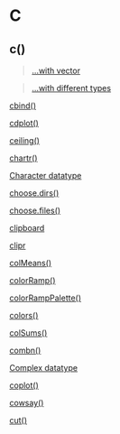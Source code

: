 # C {-}

## c() {-}

>[...with vector](https://linkedin-learning.pxf.io/rwkly_vector)

>[...with different types](https://linkedin-learning.pxf.io/rweekly_combine)

[cbind()](https://linkedin-learning.pxf.io/rweekly_cbind)

[cdplot()](https://linkedin-learning.pxf.io/rweekly_cdplot)

[ceiling()](https://linkedin-learning.pxf.io/rweekly_round)

[chartr()](https://linkedin-learning.pxf.io/rweekly_chartr)

[Character datatype](https://linkedin-learning.pxf.io/rweekly_atomics)

[choose.dirs()](https://linkedin-learning.pxf.io/rweekly_filechoose)

[choose.files()](https://linkedin-learning.pxf.io/rweekly_filechoose)

[clipboard](https://linkedin-learning.pxf.io/rweekly_clipboard)

[clipr](https://linkedin-learning.pxf.io/rweekly_clipboard)

[colMeans()](https://linkedin-learning.pxf.io/rweekly_colmeans)

[colorRamp()](https://linkedin-learning.pxf.io/rwkly_colors)

[colorRampPalette()](https://linkedin-learning.pxf.io/rwkly_colors)

[colors()](https://linkedin-learning.pxf.io/rwkly_colors)

[colSums()](https://linkedin-learning.pxf.io/rweekly_colmeans)

[combn()](https://linkedin-learning.pxf.io/rweekly_combn)

[Complex datatype](https://linkedin-learning.pxf.io/rweekly_atomics)

[coplot()](https://linkedin-learning.pxf.io/rweekly_coplot)

[cowsay()](https://linkedin-learning.pxf.io/rweekly_cowsay)

[cut()](https://linkedin-learning.pxf.io/rweekly_cut)
